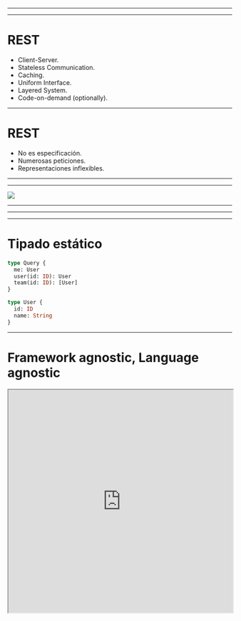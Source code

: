 


<Title>

# GraphQL

## Programación Web II

</Title>

---

<Title>

## Antecedente: REST

</Title>

---

<Layout>

# REST

- Client-Server.
- Stateless Communication.
- Caching.
- Uniform Interface.
- Layered System.
- Code-on-demand (optionally).

</Layout>

---

<Layout>

# REST

- No es especificación.
- Numerosas peticiones.
- Representaciones inflexibles.

</Layout>

---

<Title>

## Qué es GraphQL

</Title>

---

<Layout borderless>

![](./graphql.png)

</Layout>

---

<Title>

## Query Language

## para API's

</Title>

---

<Title>

![](./iam-not-impressed.png)

</Title>

---

<LayoutCentered>

# Tipado estático

```graphql
type Query {
  me: User
  user(id: ID): User
  team(id: ID): [User]
}

type User {
  id: ID
  name: String
}
```

</LayoutCentered>

---

<LayoutCentered>

# Framework agnostic, Language agnostic

<iframe width="100%" height="500px" src="https://graphql.org/code/" />

</LayoutCentered>

---

<LayoutCentered>

# Documentación, herramientas

<iframe
  width="100%"
  height="500px"
  src="https://graphql.github.io/swapi-graphql/"
/>

</LayoutCentered>

---

<Title>

## Ejemplos

</Title>

---

<Layout>

# Query

<Split stepped>

<section>

### Esquema:

```graphql
type Query {
  me: User
}

type User {
  id: ID
  name: String
}
```

</section>

<section>

### Petición:

```graphql
{
  me {
    name
  }
}
```

</section>

<section>

### Respuesta:

```json
{
  "user": {
    "name": "Luke"
  }
}
```

</section>

</Split>
</Layout>

---

<Layout>

# Parámetros

<Split>

<section>

### Esquema:

```graphql
type Query {
  me: User
  user(id: ID): User
}

type User {
  id: ID
  name: String
}
```

</section>

<section>

### Petición:

```graphql
{
  user(id: "1337") {
    name
  }
}
```

</section>

<section>

### Respuesta:

```json
{
  "user": {
    "name": "Luke"
  }
}
```

</section>

</Split>
</Layout>

---

<Layout>

# Nombre de operación

<Split>

<section>

### Esquema:

```graphql
type Query {
  me: User
  user(id: ID): User
}

type User {
  id: ID
  name: String
}
```

</section>

<section>

### Petición:

```graphql
query findUser {
  user(id: "1337") {
    name
  }
}
```

</section>

<section>

### Respuesta:

```json
{
  "user": {
    "name": "Luke"
  }
}
```

</section>

</Split>
</Layout>

---

<Layout>

# Mutation

<Split stepped>

<section>

### Esquema:

```graphql
type Mutation {
  createUser(name: String): User
}

type User {
  id: ID
  name: String
}
```

</section>

<section>

### Petición:

```graphql
mutation {
  createUser(name: "Luke") {
    name
  }
}
```

</section>

<section>

### Respuesta:

```json
{
  "user": {
    "name": "Luke"
  }
}
```

</section>

</Split>
</Layout>

---

<Title>

# 🙋🏻‍♀️ 🙋🏽‍♂️

</Title>

---

# Recursos adicionales

- [awesome-graphql](https://github.com/chentsulin/awesome-graphql).
- [GraphQL docs](https://graphql.org/learn/).
- [Librería Apollo](https://www.apollographql.com/).
- [Ejemplo demostrado en clase](https://glitch.com/edit/#!/2019-20-graphql?path=server.js).
